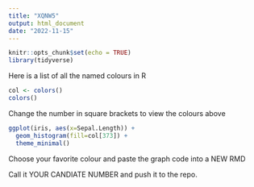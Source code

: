 ```yaml
---
title: "XQNW5"
output: html_document
date: "2022-11-15"
---
```


```r
knitr::opts_chunk$set(echo = TRUE)
library(tidyverse)
```

Here is a list of all the named colours in R
```r
col <- colors()
colors()
```

Change the number in square brackets to view the colours above
```r
ggplot(iris, aes(x=Sepal.Length)) +
  geom_histogram(fill=col[373]) +
  theme_minimal()
```

Choose your favorite colour and paste the graph code into a NEW RMD

Call it YOUR CANDIATE NUMBER and push it to the repo.


